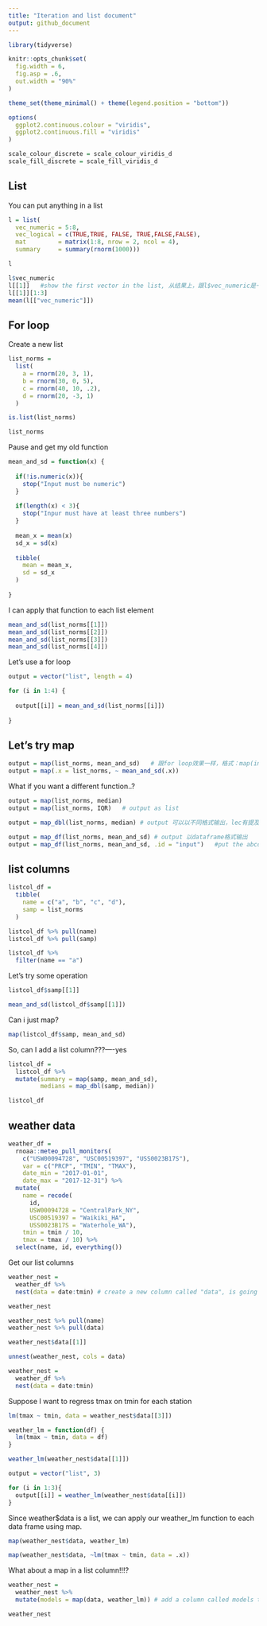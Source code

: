 ```yaml
---
title: "Iteration and list document"
output: github_document
---
```


```r
library(tidyverse)

knitr::opts_chunk$set(
  fig.width = 6,
  fig.asp = .6,
  out.width = "90%"
)

theme_set(theme_minimal() + theme(legend.position = "bottom"))

options(
  ggplot2.continuous.colour = "viridis",
  ggplot2.continuous.fill = "viridis"
)

scale_colour_discrete = scale_colour_viridis_d
scale_fill_discrete = scale_fill_viridis_d
```

## List

You can put anything in a list

```r
l = list(
  vec_numeric = 5:8,
  vec_logical = c(TRUE,TRUE, FALSE, TRUE,FALSE,FALSE),
  mat         = matrix(1:8, nrow = 2, ncol = 4),
  summary     = summary(rnorm(1000)))

l
```

```r
l$vec_numeric
l[[1]]   #show the first vector in the list, 从结果上，跟l$vec_numeric是一样的
l[[1]][1:3]
mean(l[["vec_numeric"]])
```

## For loop

Create a new list

```r
list_norms = 
  list(
    a = rnorm(20, 3, 1),
    b = rnorm(30, 0, 5),
    c = rnorm(40, 10, .2),
    d = rnorm(20, -3, 1)
  )

is.list(list_norms)

```

```r
list_norms
```

Pause and get my old function

```r
mean_and_sd = function(x) {
  
  if(!is.numeric(x)){
    stop("Input must be numeric")
  }
  
  if(length(x) < 3){
    stop("Inpur must have at least three numbers")
  }
  
  mean_x = mean(x)
  sd_x = sd(x)
  
  tibble(
    mean = mean_x,
    sd = sd_x
  )
 
}
```

I can apply that function to each list element

```r
mean_and_sd(list_norms[[1]])
mean_and_sd(list_norms[[2]])
mean_and_sd(list_norms[[3]])
mean_and_sd(list_norms[[4]])
```

Let's use a for loop

```r
output = vector("list", length = 4)

for (i in 1:4) {
  
  output[[i]] = mean_and_sd(list_norms[[i]])
  
}
```

## Let's try map

```r
output = map(list_norms, mean_and_sd)   # 跟for loop效果一样，格式：map(input, function)
output = map(.x = list_norms, ~ mean_and_sd(.x))
```

What if you want a different function..?

```r
output = map(list_norms, median)
output = map(list_norms, IQR)   # output as list
```

```r
output = map_dbl(list_norms, median) # output 可以以不同格式输出，lec有提及

```

```r
output = map_df(list_norms, mean_and_sd) # output 以dataframe格式输出
output = map_df(list_norms, mean_and_sd, .id = "input")   #put the abcd names into a column called "input"
```

## list columns

```r
listcol_df = 
  tibble(
    name = c("a", "b", "c", "d"),
    samp = list_norms
  )
```


```r
listcol_df %>% pull(name)
listcol_df %>% pull(samp)

listcol_df %>% 
  filter(name == "a")
```

Let's try some operation

```r
listcol_df$samp[[1]]

mean_and_sd(listcol_df$samp[[1]])
```

Can i just map?

```r
map(listcol_df$samp, mean_and_sd)
```

So, can I add a list column???----yes

```r
listcol_df = 
  listcol_df %>% 
  mutate(summary = map(samp, mean_and_sd),
         medians = map_dbl(samp, median))

listcol_df
```

## weather data

```r
weather_df = 
  rnoaa::meteo_pull_monitors(
    c("USW00094728", "USC00519397", "USS0023B17S"),
    var = c("PRCP", "TMIN", "TMAX"), 
    date_min = "2017-01-01",
    date_max = "2017-12-31") %>%
  mutate(
    name = recode(
      id, 
      USW00094728 = "CentralPark_NY", 
      USC00519397 = "Waikiki_HA",
      USS0023B17S = "Waterhole_WA"),
    tmin = tmin / 10,
    tmax = tmax / 10) %>%
  select(name, id, everything())
```

Get our list columns

```r
weather_nest = 
  weather_df %>% 
  nest(data = date:tmin) # create a new column called "data", is going to result from nesting everything between date and tmin inside each of park station 

weather_nest

weather_nest %>% pull(name)
weather_nest %>% pull(data)

weather_nest$data[[1]]

unnest(weather_nest, cols = data)

weather_nest = 
  weather_df %>% 
  nest(data = date:tmin)
```

Suppose I want to regress tmax on tmin for each station

```r
lm(tmax ~ tmin, data = weather_nest$data[[3]])
```

```r
weather_lm = function(df) {
  lm(tmax ~ tmin, data = df)
}

weather_lm(weather_nest$data[[1]])

output = vector("list", 3)

for (i in 1:3){
  output[[i]] = weather_lm(weather_nest$data[[i]])
}
```

Since weather$data is a list, we can apply our weather_lm function to each data frame using map.

```r
map(weather_nest$data, weather_lm)
```

```r
map(weather_nest$data, ~lm(tmax ~ tmin, data = .x))
```

What about a map in a list column!!!?

```r
weather_nest = 
  weather_nest %>% 
  mutate(models = map(data, weather_lm)) # add a column called models to save map results

weather_nest
```

